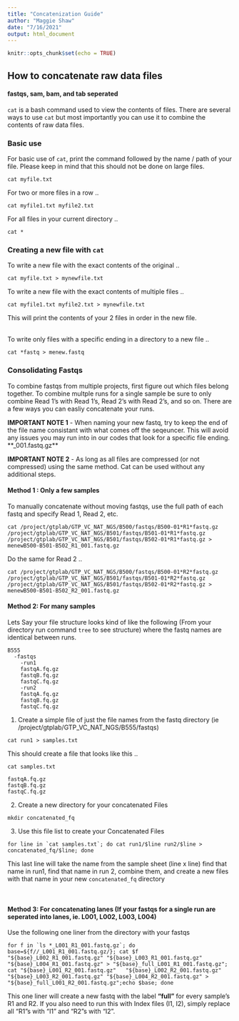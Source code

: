 ```yaml
---
title: "Concatenization Guide"
author: "Maggie Shaw"
date: "7/16/2021"
output: html_document
---
```


```r
knitr::opts_chunk$set(echo = TRUE)
```

## How to concatenate raw data files 
#### fastqs, sam, bam, and tab seperated

`cat` is a bash command used to view the contents of files. There are several ways to use `cat` but most importantly you can use it to combine the contents of raw data files. 


### Basic use
For basic use of `cat`, print the command followed by the name / path of your file. Please keep in mind that this should not be done on large files. 

```{}
cat myfile.txt
```

For two or more files in a row  ..
```{}
cat myfile1.txt myfile2.txt
```

For all files in your current directory ..
```{}
cat *
```

### Creating a new file with `cat`
To write a new file with the exact contents of the original ..
```{}
cat myfile.txt > mynewfile.txt
```

To write a new file with the exact contents of multiple files ..
```{}
cat myfile1.txt myfile2.txt > mynewfile.txt
```
This will print the contents of your 2 files in order in the new file. </br>
</br>

To write only files with a specific ending in a directory to a new file ..
```{}
cat *fastq > menew.fastq
```


### Consolidating Fastqs

To combine fastqs from multiple projects, first figure out which files belong together. To combine multple runs for a single sample be sure to only combine Read 1's with Read 1's, Read 2's with Read 2's, and so on. 
There are a few ways you can easliy concatenate your runs.

**IMPORTANT NOTE 1** - When naming your new fastq, try to keep the end of the file name consistant with what comes off the seqeuncer. This will avoid any issues you may run into in our codes that look for a specific file ending. **_001.fastq.gz**
</br>

**IMPORTANT NOTE 2** - As long as all files are compressed (or not compressed) using the same method. Cat can be used without any additional steps. 
</br>

#### **Method 1 :** Only a few samples

To manually concatenate without moving fastqs, use the full path of each fastq and specify Read 1, Read 2, etc.
```{}
cat /project/gtplab/GTP_VC_NAT_NGS/B500/fastqs/B500-01*R1*fastq.gz  /project/gtplab/GTP_VC_NAT_NGS/B501/fastqs/B501-01*R1*fastq.gz /project/gtplab/GTP_VC_NAT_NGS/B501/fastqs/B502-01*R1*fastq.gz > menewB500-B501-B502_R1_001.fastq.gz
```
Do the same for Read 2 ..
```{}
cat /project/gtplab/GTP_VC_NAT_NGS/B500/fastqs/B500-01*R2*fastq.gz  /project/gtplab/GTP_VC_NAT_NGS/B501/fastqs/B501-01*R2*fastq.gz /project/gtplab/GTP_VC_NAT_NGS/B501/fastqs/B502-01*R2*fastq.gz > menewB500-B501-B502_R2_001.fastq.gz
```

#### **Method 2:** For many samples
Lets Say your file structure looks kind of like the following (From your directory run command `tree` to see structure) where the fastq names are identical between runs.
```{}
B555
  -fastqs
    -run1
    fastqA.fq.gz
    fastqB.fq.gz
    fastqC.fq.gz
    -run2
    fastqA.fq.gz
    fastqB.fq.gz
    fastqC.fq.gz
```

1. Create a simple file of just the file names  from the fastq directory (ie /project/gtplab/GTP_VC_NAT_NGS/B555/fastqs)
``` {}
cat run1 > samples.txt
```
This should create a file that looks like this ..
```{}
cat samples.txt 

fastqA.fq.gz
fastqB.fq.gz
fastqC.fq.gz
```

2. Create a new directory for your concatenated Files
```{}
mkdir concatenated_fq
```

3. Use this file list to create your Concatenated Files
```{}
for line in `cat samples.txt`; do cat run1/$line run2/$line > concatenated_fq/$line; done
```

This last line will take the name from the sample sheet (line x line) find that name in run1, find that name in run 2, combine them, and create a new files with that
name in your new `concatenated_fq` directory

</br>


#### **Method 3:** For concatenating lanes (If your fastqs for a single run are seperated into lanes, ie. L001, L002, L003, L004)
Use the following one liner from the directory with your fastqs
```{} 
for f in `ls *_L001_R1_001.fastq.gz`; do base=${f//_L001_R1_001.fastq.gz/}; cat $f "${base}_L002_R1_001.fastq.gz" "${base}_L003_R1_001.fastq.gz" "${base}_L004_R1_001.fastq.gz" > "${base}_full_L001_R1_001.fastq.gz"; cat "${base}_L001_R2_001.fastq.gz"   "${base}_L002_R2_001.fastq.gz" "${base}_L003_R2_001.fastq.gz" "${base}_L004_R2_001.fastq.gz" > "${base}_full_L001_R2_001.fastq.gz";echo $base; done
```


This one liner will create a new fastq with the label **"full"** for every sample's R1 and R2. If you also need to run this with Index files (I1, I2), simply replace all "R1"s with "I1" and "R2"s with "I2".



